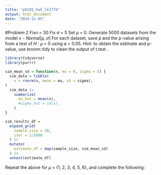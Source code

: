 ```yaml
---
title: "p8105_hw5_lk2776"
output: html_document
date: "2024-11-05"
---
```


#Problem 2 
Fix𝑛 = 30
Fix 𝜎 = 5
Set 𝜇 = 0. Generate 5000 datasets from the model
𝑥 ∼ 𝑁𝑜𝑟𝑚𝑎𝑙[𝜇, 𝜎]
For each dataset, save 𝜇̂ and the p-value arising from a test of 𝐻 : 𝜇 = 0 using 𝛼 = 0.05.
Hint: to obtain the estimate and p-value, use
broom::tidy to clean the output of t.test .


```r
library(tidyverse)
library(purrr)
```

```r
sim_mean_sd = function(n, mu = 0, sigma = 5) {
  sim_data = tibble(
    x = rnorm(n, mean = mu, sd = sigma),
)
  sim_data |>
    summarize(
      mu_hat = mean(x),
      #sigma_hat = sd(x),
    )
}

sim_results_df =
  expand_grid(
    sample_size = 30,
    iter = 1:5000
  ) |>
  mutate(
    estimate_df = map(sample_size, sim_mean_sd)
  ) |>
  unnest(estimate_df)
```

Repeat the above for 𝜇 = {1, 2, 3, 4, 5, 6}, and complete the following: